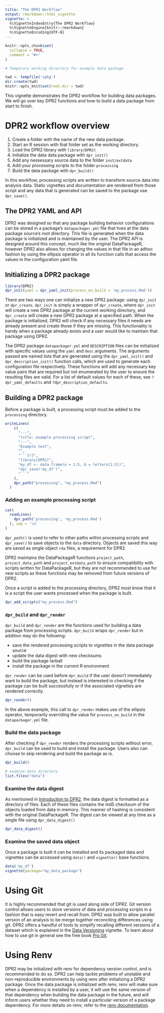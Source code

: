 ```yaml
---
title: "The DPR2 Workflow"
output: rmarkdown::html_vignette
vignette: >
  %\VignetteIndexEntry{The DPR2 Workflow}
  %\VignetteEngine{knitr::rmarkdown}
  %\VignetteEncoding{UTF-8}
---
```


```r
knitr::opts_chunk$set(
  collapse = TRUE,
  comment = "#>"
)

# Temporary working directory for example data package

twd <- tempfile('vpkg')
dir.create(twd)
knitr::opts_knit$set(root.dir = twd)
```

This vignette demonstrates the DPR2 workflow for building data packages. We will go over key DPR2 functions and how to build a data package from start to finish.

# DPR2 workflow overview

1. Create a folder with the name of the new data package.
2. Start an R session with that folder set as the working directory.
3. Load the DPR2 library with `library(DPR2)`
4. Initialize the data data package with `dpr_init()`
5. Add any nessessary source data to the folder `inst/extdata`
6. Add your processing scripts to the folder `processing`
7. Build the data package with `dpr_build()`

In this workflow, processing scripts are written to transform source data into analysis data. Static vignettes and documentation are rendered from those script and any data that is generated can be saved to the package use `dpr_save()`.

## The DPR2 YAML and API

DPR2 was designed so that any package building behavior configurations can be stored in a package's `datapackager.yml` file that lives at the data package source's root directory. This file is generated when the data package is initialized and is maintained by the user. The DPR2 API is designed around this concept, much like the original DataPackageR, however DPR2 also allows for changing the values in that file in an adhoc fashion by using the ellipsis operator in all its function calls that access the values in the configuration yaml file. 

## Initializing a DPR2 package

```r
library(DPR2)
dpr_init(yaml = dpr_yaml_init(process_on_build = 'my_process.Rmd'))
```

There are two ways one can initialize a new DPR2 package: using `dpr_init` or `dpr_create`. `dpr_init` is simply a wrapper of `dpr_create`, where `dpr_init` will create a new DPR2 package at the current working directory, and `dpr_create` will create a new DPR2 package at a specified path. When the package is initialized, DPR2 will check if any necessary files it needs are already present and create those if they are missing. This functionality is handy when a package already exists and a user would like to maintain that package using DPR2.

The DPR2 package `datapackager.yml` and `DESCRIPTION` files can be initialized with specific values using the `yaml` and `desc` arguments. The arguments passed are named lists that are generated using the `dpr_yaml_init()` and `dpr_description_init()` function calls, which are used to generate each  configuration file respectively. These functions will add any necessary key value pairs that are required but not enumerated by the user to ensure the resulting files are valid. For a list of default values for each of these, see `?dpr_yaml_defaults` and `?dpr_description_defaults`.

## Building a DPR2 package

Before a package is built, a processing script must be added to the `processing` directory.

```r
writeLines(
    c(
      "---",
      "title: example processing script",
      "---",
      "Example text",
      "",
      "```{r}",
      "library(DPR2)",
      "my_df <- data.frame(a = 1:5, b = letters[1:5])",
      "dpr_save('my_df')",
      "```"
    ),
    dpr_path("processing", "my_process.Rmd")
  )
```

### Adding an example processing script

```r
cat(
  readLines(
    dpr_path('processing', 'my_process.Rmd')
  ), sep = '\n'
)
```

`dpr_path()` is used to refer to other paths within processing scripts and `dpr_save()` to save objects to the `data` directory. Objects are saved this way are saved as single object `rda` files, a requirement for DPR2.

DPR2 maintains the DataPackageR functions `project_path`, `project_data_path` and `project_extdata_path` to ensure compatibility with scripts written for DataPackageR, but they are not recommended to use for new scripts as these functions may be removed from future versions of DPR2.

Once a script is added to the processing directory, DPR2 must know that it is a script the user wants processed when the package is built. 

```r
dpr_add_scripts("my_process.Rmd")
```

### `dpr_build` and `dpr_render`

`dpr_build` and `dpr_render` are the functions used for building a data package from processing scripts. `dpr_build` wraps `dpr_render` but in addition may do the following:

* save the rendered processing scripts to vignettes in the data package source
* update the data digest with new checksums
* build the package tarball 
* install the package in the current R environment

`dpr_render` can be used before `dpr_build` if the user doesn't immediately want to build the package, but instead is interested in checking if the package can be built successfully or if the associated vignettes are rendered correctly.

```r
dpr_render()
```

In the above example, this call to `dpr_render` makes use of the ellipsis operator, temporarily overriding the value for `process_on_build` in the `datapackager.yml` file.

### Build the data package

After checking if `dpr_render` renders the processing scripts without error, `dpr_build` can be used to build and install the package. Users also can choose to skip rendering and build the package as is.

```r
dpr_build()

# examine data directory
list.files("data")
```

### Examine the data digest

As mentioned in [Introduction to DPR2](dpr2_introduction.html), the data digest is formatted as a directory of files. Each of these files contains the md5 checksum of the objects loaded from data in memory. This manner of hashing is consistent with the original DataPackageR. The digest can be viewed at any time as a single file using `dpr_data_digest()`

```r
dpr_data_digest()
```

### Examine the saved data object

Once a package is built it can be installed and its packaged data and vignettes can be accessed using `data()` and `vignette()` base functions.

```r
data('my_df')
vignette(package="my_data_package")
```

# Using Git

It is highly recommended that git is used along side of DPR2. Git version control allows users to store versions of data and processing scripts in a fashion that is easy revert and recall from. DPR2 was built to allow parallel version of an analysis to be merge together reconciling differences using git. DPR2 offers a handful of tools to simplify recalling different versions of a dataset which is explained in the [Data Versioning](data_versioning.html) vignette. To learn about how to use git in general see the free book [Pro Git](https://git-scm.com/book/en/v2).

# Using Renv

DPR2 may be initialized with renv for dependency version control, and is recommended to do so. DPR2 can help tackle problems of unstable and non-reproducible environments by using renv after initializing a DPR2 package. Once the data package is initialized with renv, renv will make sure when a dependency is installed by a user, it will use the same version of that dependency when building the data package in the future, and will inform users whether they need to install a particular version of a package dependency. For more details on renv, refer to the [renv documentation](https://docs.posit.co/ide/user/ide/guide/environments/r/renv.html).

